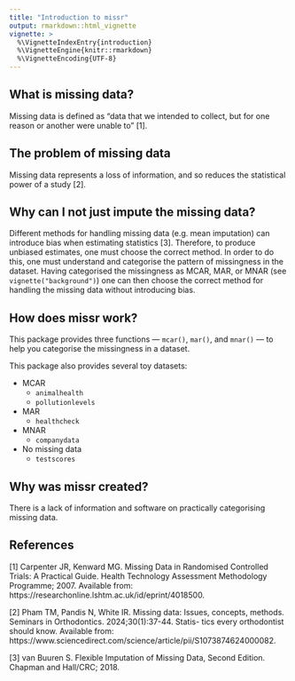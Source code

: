 ```yaml
---
title: "Introduction to missr"
output: rmarkdown::html_vignette
vignette: >
  %\VignetteIndexEntry{introduction}
  %\VignetteEngine{knitr::rmarkdown}
  %\VignetteEncoding{UTF-8}
---
```


## What is missing data?

Missing data is defined as "data that we intended to collect, but for one reason or another were unable to" \[1].

## The problem of missing data

Missing data represents a loss of information, and so reduces the statistical power of a study \[2].

## Why can I not just impute the missing data?

Different methods for handling missing data (e.g. mean imputation) can introduce bias when estimating statistics \[3]. 
Therefore, to produce unbiased estimates, one must choose the correct method. In order to do this, one must understand and categorise
the pattern of missingness in the dataset. Having categorised the missingness as MCAR, MAR, or MNAR (see `vignette("background")`)
one can then choose the correct method for handling the missing data without introducing bias.

## How does missr work?

This package provides three functions — `mcar()`, `mar()`, and `mnar()` — to help you categorise the missingness in a dataset.

This package also provides several toy datasets:

- MCAR
  - `animalhealth`
  - `pollutionlevels`
- MAR
  - `healthcheck`
- MNAR
  - `companydata`
- No missing data
  - `testscores`

## Why was missr created?

There is a lack of information and software on practically categorising missing data.

## References

[1] Carpenter JR, Kenward MG. Missing Data in Randomised Controlled Trials: A Practical Guide. Health Technology Assessment
Methodology Programme; 2007. Available from: https://researchonline.lshtm.ac.uk/id/eprint/4018500.

[2] Pham TM, Pandis N, White IR. Missing data: Issues, concepts, methods. Seminars in Orthodontics. 2024;30(1):37-44. Statis-
tics every orthodontist should know. Available from: https://www.sciencedirect.com/science/article/pii/S1073874624000082.

[3] van Buuren S. Flexible Imputation of Missing Data, Second Edition. Chapman and Hall/CRC; 2018.
